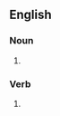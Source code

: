 ==English==

===Noun===
{{head|en|noun form}}

# {{plural of|wisecrack|lang=en}}

===Verb===
{{head|en|verb form}}

# {{en-third-person singular of|wisecrack}}